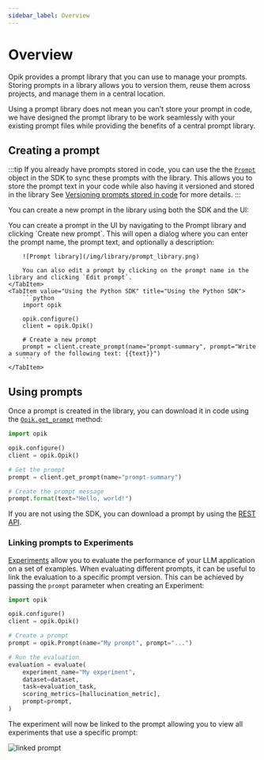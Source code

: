 ```yaml
---
sidebar_label: Overview
---
```



# Overview

Opik provides a prompt library that you can use to manage your prompts. Storing prompts in a library allows you to version them, reuse them across projects, and manage them in a central location.

Using a prompt library does not mean you can't store your prompt in code, we have designed the prompt library to be work seamlessly with your existing prompt files while providing the benefits of a central prompt library.

## Creating a prompt

:::tip
If you already have prompts stored in code, you can use the the [`Prompt`](https://www.comet.com/docs/opik/python-sdk-reference/library/Prompt.html) object in the SDK to sync these prompts with the library.
This allows you to store the prompt text in your code while also having it versioned and stored in the library
See [Versioning prompts stored in code](/library/managing_prompts_in_code.mdx) for more details.
:::

You can create a new prompt in the library using both the SDK and the UI:

<Tabs>
    <TabItem value="Using the UI" title="Using the UI">
        You can create a prompt in the UI by navigating to the Prompt library and clicking `Create new prompt`. This will open a dialog where you can enter the prompt name, the prompt text, and optionally a description:

        ![Prompt library](/img/library/prompt_library.png)

        You can also edit a prompt by clicking on the prompt name in the library and clicking `Edit prompt`.
    </TabItem>
    <TabItem value="Using the Python SDK" title="Using the Python SDK">
        ```python
        import opik

        opik.configure()
        client = opik.Opik()

        # Create a new prompt
        prompt = client.create_prompt(name="prompt-summary", prompt="Write a summary of the following text: {{text}}")
        ```
    </TabItem>

</Tabs>

## Using prompts

Once a prompt is created in the library, you can download it in code using the [`Opik.get_prompt`](https://www.comet.com/docs/opik/python-sdk-reference/Opik.html#opik.Opik.get_prompt) method:

```python
import opik

opik.configure()
client = opik.Opik()

# Get the prompt
prompt = client.get_prompt(name="prompt-summary")

# Create the prompt message
prompt.format(text="Hello, world!")
```

If you are not using the SDK, you can download a prompt by using the [REST API](/reference/rest_api/retrieve-prompt-version.api.mdx).

### Linking prompts to Experiments

[Experiments](/evaluation/evaluate_your_llm.md) allow you to evaluate the performance of your LLM application on a set of examples. When evaluating
different prompts, it can be useful to link the evaluation to a specific prompt version. This can be achieved by passing the `prompt` parameter when
creating an Experiment:

```python
import opik

opik.configure()
client = opik.Opik()

# Create a prompt
prompt = opik.Prompt(name="My prompt", prompt="...")

# Run the evaluation
evaluation = evaluate(
    experiment_name="My experiment",
    dataset=dataset,
    task=evaluation_task,
    scoring_metrics=[hallucination_metric],
    prompt=prompt,
)
```

The experiment will now be linked to the prompt allowing you to view all experiments that use a specific prompt:

![linked prompt](/img/evaluation/linked_prompt.png)
